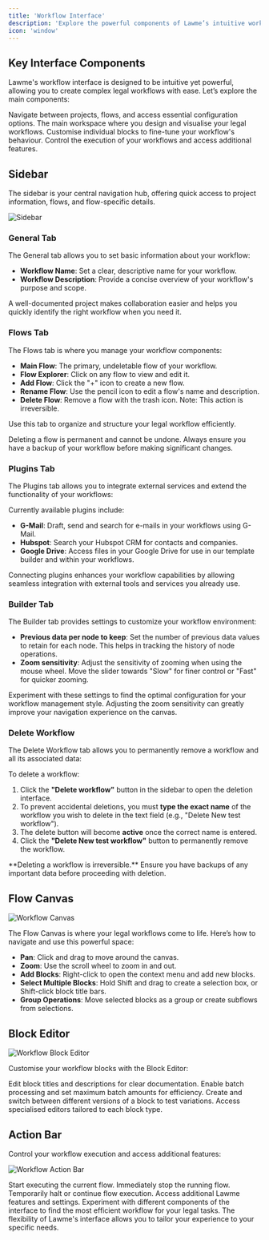 ```yaml
---
title: 'Workflow Interface'
description: 'Explore the powerful components of Lawme’s intuitive workflow interface'
icon: 'window'
---
```



## Key Interface Components

Lawme's workflow interface is designed to be intuitive yet powerful, allowing you to create complex legal workflows with ease. Let’s explore the main components:

<CardGroup cols={2}>
  <Card
    title="Sidebar"
    icon="sidebar"
    image="/images/sidebar.png"
  >
    Navigate between projects, flows, and access essential configuration options.
  </Card>
  <Card
    title="Flow Canvas"
    icon="diagram-project"
    image="/images/flow-canvas.png"
  >
    The main workspace where you design and visualise your legal workflows.
  </Card>
  <Card
    title="Block Editor"
    icon="pen-to-square"
    image="/images/block-editor.png"
  >
    Customise individual blocks to fine-tune your workflow's behaviour.
  </Card>
  <Card
    title="Action Bar"
    icon="play"
    image="/images/action-bar.png"
  >
    Control the execution of your workflows and access additional features.
  </Card>
</CardGroup>

## Sidebar

The sidebar is your central navigation hub, offering quick access to project information, flows, and flow-specific details.

![Sidebar](../snippets/workflow_sidebar.gif)

### General Tab

The General tab allows you to set basic information about your workflow:

- **Workflow Name**: Set a clear, descriptive name for your workflow.
- **Workflow Description**: Provide a concise overview of your workflow's purpose and scope.

<Tip>
  A well-documented project makes collaboration easier and helps you quickly identify the right workflow when you need it.
</Tip>

### Flows Tab

The Flows tab is where you manage your workflow components:

- **Main Flow**: The primary, undeletable flow of your workflow.
- **Flow Explorer**: Click on any flow to view and edit it.
- **Add Flow**: Click the "+" icon to create a new flow.
- **Rename Flow**: Use the pencil icon to edit a flow's name and description.
- **Delete Flow**: Remove a flow with the trash icon. Note: This action is irreversible.

Use this tab to organize and structure your legal workflow efficiently.

<Callout type="warning">
  Deleting a flow is permanent and cannot be undone. Always ensure you have a backup of your workflow before making significant changes.
</Callout>

### Plugins Tab

The Plugins tab allows you to integrate external services and extend the functionality of your workflows:

Currently available plugins include:

- **G-Mail**: Draft, send and search for e-mails in your workflows using G-Mail.
- **Hubspot**: Search your Hubspot CRM for contacts and companies.
- **Google Drive**: Access files in your Google Drive for use in our template builder and within your workflows.

<Tip>
  Connecting plugins enhances your workflow capabilities by allowing seamless integration with external tools and services you already use.
</Tip>

### Builder Tab

The Builder tab provides settings to customize your workflow environment:

- **Previous data per node to keep**: Set the number of previous data values to retain for each node. This helps in tracking the history of node operations.
- **Zoom sensitivity**: Adjust the sensitivity of zooming when using the mouse wheel. Move the slider towards "Slow" for finer control or "Fast" for quicker zooming.

<Tip>
  Experiment with these settings to find the optimal configuration for your workflow management style. Adjusting the zoom sensitivity can greatly improve your navigation experience on the canvas.
</Tip>

### Delete Workflow

The Delete Workflow tab allows you to permanently remove a workflow and all its associated data:

To delete a workflow:

1. Click the **"Delete workflow"** button in the sidebar to open the deletion interface.
2. To prevent accidental deletions, you must **type the exact name** of the workflow you wish to delete in the text field (e.g., "Delete New test workflow").
3. The delete button will become **active** once the correct name is entered.
4. Click the **"Delete New test workflow"** button to permanently remove the workflow.

<Callout type="warning">
  **Deleting a workflow is irreversible.** Ensure you have backups of any important data before proceeding with deletion.
</Callout>


## Flow Canvas

![Workflow Canvas](../snippets/workflow_canvas.gif)

The Flow Canvas is where your legal workflows come to life. Here’s how to navigate and use this powerful space:

- **Pan**: Click and drag to move around the canvas.
- **Zoom**: Use the scroll wheel to zoom in and out.
- **Add Blocks**: Right-click to open the context menu and add new blocks.
- **Select Multiple Blocks**: Hold Shift and drag to create a selection box, or Shift-click block title bars.
- **Group Operations**: Move selected blocks as a group or create subflows from selections.



## Block Editor

![Workflow Block Editor](../snippets/workflow_block_editor.gif)

Customise your workflow blocks with the Block Editor:

<CardGroup cols={2}>
  <Card
    title="Block Details"
    icon="pen"
  >
    Edit block titles and descriptions for clear documentation.
  </Card>
  <Card
    title="Batching"
    icon="layer-group"
  >
    Enable batch processing and set maximum batch amounts for efficiency.
  </Card>
  <Card
    title="Variants"
    icon="code-branch"
  >
    Create and switch between different versions of a block to test variations.
  </Card>
  <Card
    title="Block-Specific Editors"
    icon="sliders"
  >
    Access specialised editors tailored to each block type.
  </Card>
</CardGroup>

## Action Bar

Control your workflow execution and access additional features:

![Workflow Action Bar](../snippets/workflow_action.gif)

<CardGroup cols={4}>
  <Card
    title="Run"
    icon="play"
  >
    Start executing the current flow.
  </Card>
  <Card
    title="Abort"
    icon="stop"
  >
    Immediately stop the running flow.
  </Card>
  <Card
    title="Pause/Resume"
    icon="pause"
  >
    Temporarily halt or continue flow execution.
  </Card>
  <Card
    title="Settings"
    icon="gear"
  >
    Access additional Lawme features and settings.
  </Card>
</CardGroup>

<Tip>
  Experiment with different components of the interface to find the most efficient workflow for your legal tasks. The flexibility of Lawme's interface allows you to tailor your experience to your specific needs.
</Tip>

